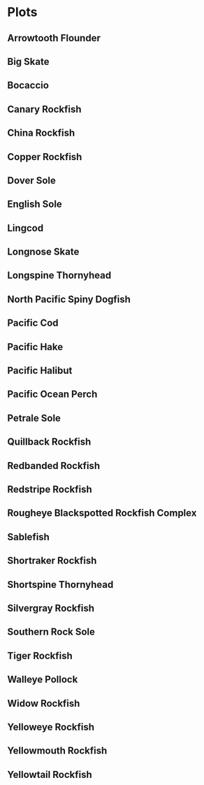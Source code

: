 <!-- This page has been automatically generated: do not edit by hand -->

\clearpage

# Plots

\clearpage

## Arrowtooth Flounder {#sec:arrowtooth-flounder}

\begin{figure}[b!]
\includegraphics[width=6.4in]{report/figs/arrowtooth-flounder-pg-1.png}
\end{figure}
\clearpage
\begin{figure}[b!]
\includegraphics[width=6.4in]{report/figs/arrowtooth-flounder-pg-2.png}
\end{figure}



\clearpage

## Big Skate {#sec:big-skate}

\begin{figure}[b!]
\includegraphics[width=6.4in]{report/figs/big-skate-pg-1.png}
\end{figure}
\clearpage
\begin{figure}[b!]
\includegraphics[width=6.4in]{report/figs/big-skate-pg-2.png}
\end{figure}



\clearpage

## Bocaccio {#sec:bocaccio}

\begin{figure}[b!]
\includegraphics[width=6.4in]{report/figs/bocaccio-pg-1.png}
\end{figure}
\clearpage
\begin{figure}[b!]
\includegraphics[width=6.4in]{report/figs/bocaccio-pg-2.png}
\end{figure}



\clearpage

## Canary Rockfish {#sec:canary-rockfish}

\begin{figure}[b!]
\includegraphics[width=6.4in]{report/figs/canary-rockfish-pg-1.png}
\end{figure}
\clearpage
\begin{figure}[b!]
\includegraphics[width=6.4in]{report/figs/canary-rockfish-pg-2.png}
\end{figure}



\clearpage

## China Rockfish {#sec:china-rockfish}

\begin{figure}[b!]
\includegraphics[width=6.4in]{report/figs/china-rockfish-pg-1.png}
\end{figure}
\clearpage
\begin{figure}[b!]
\includegraphics[width=6.4in]{report/figs/china-rockfish-pg-2.png}
\end{figure}



\clearpage

## Copper Rockfish {#sec:copper-rockfish}

\begin{figure}[b!]
\includegraphics[width=6.4in]{report/figs/copper-rockfish-pg-1.png}
\end{figure}
\clearpage
\begin{figure}[b!]
\includegraphics[width=6.4in]{report/figs/copper-rockfish-pg-2.png}
\end{figure}



\clearpage

## Dover Sole {#sec:dover-sole}

\begin{figure}[b!]
\includegraphics[width=6.4in]{report/figs/dover-sole-pg-1.png}
\end{figure}
\clearpage
\begin{figure}[b!]
\includegraphics[width=6.4in]{report/figs/dover-sole-pg-2.png}
\end{figure}



\clearpage

## English Sole {#sec:english-sole}

\begin{figure}[b!]
\includegraphics[width=6.4in]{report/figs/english-sole-pg-1.png}
\end{figure}
\clearpage
\begin{figure}[b!]
\includegraphics[width=6.4in]{report/figs/english-sole-pg-2.png}
\end{figure}



\clearpage

## Lingcod {#sec:lingcod}

\begin{figure}[b!]
\includegraphics[width=6.4in]{report/figs/lingcod-pg-1.png}
\end{figure}
\clearpage
\begin{figure}[b!]
\includegraphics[width=6.4in]{report/figs/lingcod-pg-2.png}
\end{figure}



\clearpage

## Longnose Skate {#sec:longnose-skate}

\begin{figure}[b!]
\includegraphics[width=6.4in]{report/figs/longnose-skate-pg-1.png}
\end{figure}
\clearpage
\begin{figure}[b!]
\includegraphics[width=6.4in]{report/figs/longnose-skate-pg-2.png}
\end{figure}



\clearpage

## Longspine Thornyhead {#sec:longspine-thornyhead}

\begin{figure}[b!]
\includegraphics[width=6.4in]{report/figs/longspine-thornyhead-pg-1.png}
\end{figure}
\clearpage
\begin{figure}[b!]
\includegraphics[width=6.4in]{report/figs/longspine-thornyhead-pg-2.png}
\end{figure}



\clearpage

## North Pacific Spiny Dogfish {#sec:north-pacific-spiny-dogfish}

\begin{figure}[b!]
\includegraphics[width=6.4in]{report/figs/north-pacific-spiny-dogfish-pg-1.png}
\end{figure}
\clearpage
\begin{figure}[b!]
\includegraphics[width=6.4in]{report/figs/north-pacific-spiny-dogfish-pg-2.png}
\end{figure}



\clearpage

## Pacific Cod {#sec:pacific-cod}

\begin{figure}[b!]
\includegraphics[width=6.4in]{report/figs/pacific-cod-pg-1.png}
\end{figure}
\clearpage
\begin{figure}[b!]
\includegraphics[width=6.4in]{report/figs/pacific-cod-pg-2.png}
\end{figure}



\clearpage

## Pacific Hake {#sec:pacific-hake}

\begin{figure}[b!]
\includegraphics[width=6.4in]{report/figs/pacific-hake-pg-1.png}
\end{figure}
\clearpage
\begin{figure}[b!]
\includegraphics[width=6.4in]{report/figs/pacific-hake-pg-2.png}
\end{figure}



\clearpage

## Pacific Halibut {#sec:pacific-halibut}

\begin{figure}[b!]
\includegraphics[width=6.4in]{report/figs/pacific-halibut-pg-1.png}
\end{figure}
\clearpage
\begin{figure}[b!]
\includegraphics[width=6.4in]{report/figs/pacific-halibut-pg-2.png}
\end{figure}



\clearpage

## Pacific Ocean Perch {#sec:pacific-ocean-perch}

\begin{figure}[b!]
\includegraphics[width=6.4in]{report/figs/pacific-ocean-perch-pg-1.png}
\end{figure}
\clearpage
\begin{figure}[b!]
\includegraphics[width=6.4in]{report/figs/pacific-ocean-perch-pg-2.png}
\end{figure}



\clearpage

## Petrale Sole {#sec:petrale-sole}

\begin{figure}[b!]
\includegraphics[width=6.4in]{report/figs/petrale-sole-pg-1.png}
\end{figure}
\clearpage
\begin{figure}[b!]
\includegraphics[width=6.4in]{report/figs/petrale-sole-pg-2.png}
\end{figure}



\clearpage

## Quillback Rockfish {#sec:quillback-rockfish}

\begin{figure}[b!]
\includegraphics[width=6.4in]{report/figs/quillback-rockfish-pg-1.png}
\end{figure}
\clearpage
\begin{figure}[b!]
\includegraphics[width=6.4in]{report/figs/quillback-rockfish-pg-2.png}
\end{figure}



\clearpage

## Redbanded Rockfish {#sec:redbanded-rockfish}

\begin{figure}[b!]
\includegraphics[width=6.4in]{report/figs/redbanded-rockfish-pg-1.png}
\end{figure}
\clearpage
\begin{figure}[b!]
\includegraphics[width=6.4in]{report/figs/redbanded-rockfish-pg-2.png}
\end{figure}



\clearpage

## Redstripe Rockfish {#sec:redstripe-rockfish}

\begin{figure}[b!]
\includegraphics[width=6.4in]{report/figs/redstripe-rockfish-pg-1.png}
\end{figure}
\clearpage
\begin{figure}[b!]
\includegraphics[width=6.4in]{report/figs/redstripe-rockfish-pg-2.png}
\end{figure}



\clearpage

## Rougheye Blackspotted Rockfish Complex {#sec:rougheye-blackspotted-rockfish-complex}

\begin{figure}[b!]
\includegraphics[width=6.4in]{report/figs/rougheye-blackspotted-rockfish-complex-pg-1.png}
\end{figure}
\clearpage
\begin{figure}[b!]
\includegraphics[width=6.4in]{report/figs/rougheye-blackspotted-rockfish-complex-pg-2.png}
\end{figure}



\clearpage

## Sablefish {#sec:sablefish}

\begin{figure}[b!]
\includegraphics[width=6.4in]{report/figs/sablefish-pg-1.png}
\end{figure}
\clearpage
\begin{figure}[b!]
\includegraphics[width=6.4in]{report/figs/sablefish-pg-2.png}
\end{figure}



\clearpage

## Shortraker Rockfish {#sec:shortraker-rockfish}

\begin{figure}[b!]
\includegraphics[width=6.4in]{report/figs/shortraker-rockfish-pg-1.png}
\end{figure}
\clearpage
\begin{figure}[b!]
\includegraphics[width=6.4in]{report/figs/shortraker-rockfish-pg-2.png}
\end{figure}



\clearpage

## Shortspine Thornyhead {#sec:shortspine-thornyhead}

\begin{figure}[b!]
\includegraphics[width=6.4in]{report/figs/shortspine-thornyhead-pg-1.png}
\end{figure}
\clearpage
\begin{figure}[b!]
\includegraphics[width=6.4in]{report/figs/shortspine-thornyhead-pg-2.png}
\end{figure}



\clearpage

## Silvergray Rockfish {#sec:silvergray-rockfish}

\begin{figure}[b!]
\includegraphics[width=6.4in]{report/figs/silvergray-rockfish-pg-1.png}
\end{figure}
\clearpage
\begin{figure}[b!]
\includegraphics[width=6.4in]{report/figs/silvergray-rockfish-pg-2.png}
\end{figure}



\clearpage

## Southern Rock Sole {#sec:southern-rock-sole}

\begin{figure}[b!]
\includegraphics[width=6.4in]{report/figs/southern-rock-sole-pg-1.png}
\end{figure}
\clearpage
\begin{figure}[b!]
\includegraphics[width=6.4in]{report/figs/southern-rock-sole-pg-2.png}
\end{figure}



\clearpage

## Tiger Rockfish {#sec:tiger-rockfish}

\begin{figure}[b!]
\includegraphics[width=6.4in]{report/figs/tiger-rockfish-pg-1.png}
\end{figure}
\clearpage
\begin{figure}[b!]
\includegraphics[width=6.4in]{report/figs/tiger-rockfish-pg-2.png}
\end{figure}



\clearpage

## Walleye Pollock {#sec:walleye-pollock}

\begin{figure}[b!]
\includegraphics[width=6.4in]{report/figs/walleye-pollock-pg-1.png}
\end{figure}
\clearpage
\begin{figure}[b!]
\includegraphics[width=6.4in]{report/figs/walleye-pollock-pg-2.png}
\end{figure}



\clearpage

## Widow Rockfish {#sec:widow-rockfish}

\begin{figure}[b!]
\includegraphics[width=6.4in]{report/figs/widow-rockfish-pg-1.png}
\end{figure}
\clearpage
\begin{figure}[b!]
\includegraphics[width=6.4in]{report/figs/widow-rockfish-pg-2.png}
\end{figure}



\clearpage

## Yelloweye Rockfish {#sec:yelloweye-rockfish}

\begin{figure}[b!]
\includegraphics[width=6.4in]{report/figs/yelloweye-rockfish-pg-1.png}
\end{figure}
\clearpage
\begin{figure}[b!]
\includegraphics[width=6.4in]{report/figs/yelloweye-rockfish-pg-2.png}
\end{figure}



\clearpage

## Yellowmouth Rockfish {#sec:yellowmouth-rockfish}

\begin{figure}[b!]
\includegraphics[width=6.4in]{report/figs/yellowmouth-rockfish-pg-1.png}
\end{figure}
\clearpage
\begin{figure}[b!]
\includegraphics[width=6.4in]{report/figs/yellowmouth-rockfish-pg-2.png}
\end{figure}



\clearpage

## Yellowtail Rockfish {#sec:yellowtail-rockfish}

\begin{figure}[b!]
\includegraphics[width=6.4in]{report/figs/yellowtail-rockfish-pg-1.png}
\end{figure}
\clearpage
\begin{figure}[b!]
\includegraphics[width=6.4in]{report/figs/yellowtail-rockfish-pg-2.png}
\end{figure}



